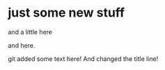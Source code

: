 # just some new stuff

and a little here

and here.

git added some text here! And changed the title line!
